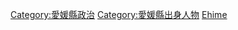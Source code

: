 {{日本行政區劃分類導航|政治人物}}

[[Category:愛媛縣政治|Category:愛媛縣政治]]
[[Category:愛媛縣出身人物|Category:愛媛縣出身人物]]
[[Category:日本各都道府縣政治人物|Ehime]]